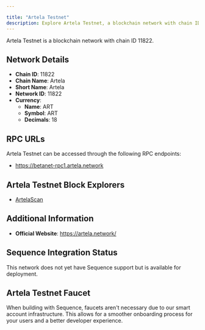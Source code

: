 ```yaml
---

title: "Artela Testnet"
description: Explore Artela Testnet, a blockchain network with chain ID 11822. Learn about its native currency, ART, and how to interact with the network.
---
```




Artela Testnet is a blockchain network with chain ID 11822.

## Network Details

- **Chain ID**: 11822
- **Chain Name**: Artela
- **Short Name**: Artela
- **Network ID**: 11822
- **Currency**: 
  - **Name**: ART
  - **Symbol**: ART
  - **Decimals**: 18

## RPC URLs

Artela Testnet can be accessed through the following RPC endpoints:

- https://betanet-rpc1.artela.network

## Artela Testnet Block Explorers

- [ArtelaScan](https://betanet-scan.artela.network)

## Additional Information

- **Official Website**: https://artela.network/

## Sequence Integration Status

This network does not yet have Sequence support but is available for deployment.

## Artela Testnet Faucet

When building with Sequence, faucets aren't necessary due to our smart account infrastructure. This allows for a smoother onboarding process for your users and a better developer experience.

